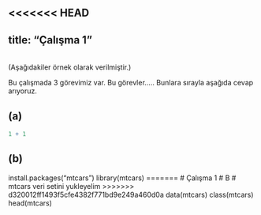 <<<<<<< HEAD
---
title: "Çalışma 1"
---

\
(Aşağıdakiler örnek olarak verilmiştir.)

Bu çalışmada 3 görevimiz var. Bu görevler..... Bunlara sırayla aşağıda cevap arıyoruz.

## (a)

```r
1 + 1
```

## (b)

install.packages("mtcars")
library(mtcars)
=======
# Çalışma 1
# B
# mtcars veri setini yukleyelim
>>>>>>> d320012ff1493f5cfe4382f771bd9e249a460d0a
data(mtcars)
class(mtcars)
head(mtcars)
 

